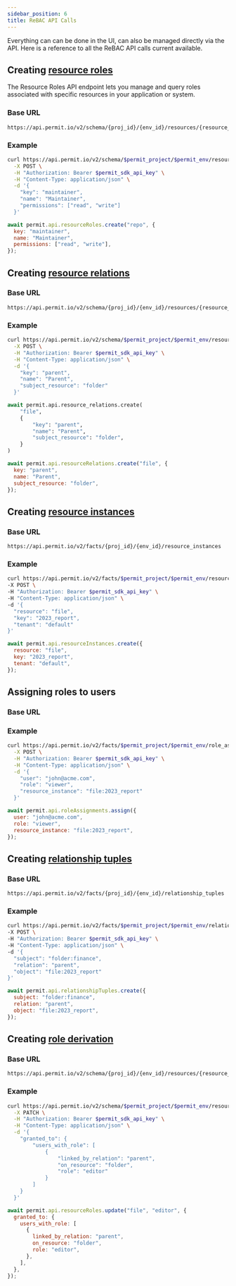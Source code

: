 ```yaml
---
sidebar_position: 6
title: ReBAC API Calls
---
```



Everything can can be done in the UI, can also be managed directly via the API. Here is a reference to all the ReBAC API calls
current available.

## Creating [resource roles](https://api.permit.io/v2/redoc#tag/Resource-Roles)

The Resource Roles API endpoint lets you manage and query roles associated with specific resources in your application or system.

### Base URL

```
https://api.permit.io/v2/schema/{proj_id}/{env_id}/resources/{resource_id}/roles
```

### Example

<Tabs groupId="language">
  <TabItem value="curl" label="cURL">

```bash
curl https://api.permit.io/v2/schema/$permit_project/$permit_env/resources/repo/roles \
  -X POST \
  -H "Authorization: Bearer $permit_sdk_api_key" \
  -H "Content-Type: application/json" \
  -d '{
    "key": "maintainer",
    "name": "Maintainer",
    "permissions": ["read", "write"]
  }'
```

  </TabItem>
  <TabItem value="nodejs" label="Node.js">

```javascript
await permit.api.resourceRoles.create("repo", {
  key: "maintainer",
  name: "Maintainer",
  permissions: ["read", "write"],
});
```

  </TabItem>
</Tabs>

## Creating [resource relations](https://api.permit.io/v2/redoc#tag/Resource-Relations)

### Base URL

```
https://api.permit.io/v2/schema/{proj_id}/{env_id}/resources/{resource_id}/relations
```

### Example

<Tabs groupId="language">
  <TabItem value="curl" label="cURL">

```bash
curl https://api.permit.io/v2/schema/$permit_project/$permit_env/resources/file/relations \
  -X POST \
  -H "Authorization: Bearer $permit_sdk_api_key" \
  -H "Content-Type: application/json" \
  -d '{
    "key": "parent",
    "name": "Parent",
    "subject_resource": "folder"
  }'
```

  </TabItem>
  <TabItem value="python" label="Python">

```python
await permit.api.resource_relations.create(
    "file",
    {
        "key": "parent",
        "name": "Parent",
        "subject_resource": "folder",
    }
)
```

  </TabItem>
  <TabItem value="nodejs" label="Node.js">

```javascript
await permit.api.resourceRelations.create("file", {
  key: "parent",
  name: "Parent",
  subject_resource: "folder",
});
```

  </TabItem>
</Tabs>

## Creating [resource instances](https://api.permit.io/v2/redoc#tag/Resource-Instances)

### Base URL

```
https://api.permit.io/v2/facts/{proj_id}/{env_id}/resource_instances
```

### Example

<Tabs groupId="language">
  <TabItem value="curl" label="cURL">

```bash
curl https://api.permit.io/v2/facts/$permit_project/$permit_env/resource_instances \
-X POST \
-H "Authorization: Bearer $permit_sdk_api_key" \
-H "Content-Type: application/json" \
-d '{
  "resource": "file",
  "key": "2023_report",
  "tenant": "default"
}'
```

  </TabItem>
  <TabItem value="nodejs" label="Node.js">

```javascript
await permit.api.resourceInstances.create({
  resource: "file",
  key: "2023_report",
  tenant: "default",
});
```

  </TabItem>
</Tabs>

## Assigning roles to users

### Base URL

### Example

<Tabs groupId="language">
  <TabItem value="curl" label="cURL">

```bash
curl https://api.permit.io/v2/facts/$permit_project/$permit_env/role_assignments \
  -X POST \
  -H "Authorization: Bearer $permit_sdk_api_key" \
  -H "Content-Type: application/json" \
  -d '{
    "user": "john@acme.com",
    "role": "viewer",
    "resource_instance": "file:2023_report"
  }'
```

  </TabItem>
  <TabItem value="nodejs" label="Node.js">

```javascript
await permit.api.roleAssignments.assign({
  user: "john@acme.com",
  role: "viewer",
  resource_instance: "file:2023_report",
});
```

  </TabItem>
</Tabs>

## Creating [relationship tuples](https://api.permit.io/v2/redoc#tag/Relationship-tuples)

### Base URL

```
https://api.permit.io/v2/facts/{proj_id}/{env_id}/relationship_tuples
```

### Example

<Tabs groupId="language">
  <TabItem value="curl" label="cURL">

```bash
curl https://api.permit.io/v2/facts/$permit_project/$permit_env/relationship_tuples \
-X POST \
-H "Authorization: Bearer $permit_sdk_api_key" \
-H "Content-Type: application/json" \
-d '{
  "subject": "folder:finance",
  "relation": "parent",
  "object": "file:2023_report"
}'
```

  </TabItem>
  <TabItem value="nodejs" label="Node.js">

```javascript
await permit.api.relationshipTuples.create({
  subject: "folder:finance",
  relation: "parent",
  object: "file:2023_report",
});
```

  </TabItem>
</Tabs>

## Creating [role derivation](https://api.permit.io/v2/redoc#tag/Implicit-Grants)

### Base URL

```
https://api.permit.io/v2/schema/{proj_id}/{env_id}/resources/{resource_id}/roles/{role_id}/implicit_grants
```

### Example

<Tabs groupId="language">
  <TabItem value="curl" label="cURL">

```bash
curl https://api.permit.io/v2/schema/$permit_project/$permit_env/resources/file/roles/editor \
  -X PATCH \
  -H "Authorization: Bearer $permit_sdk_api_key" \
  -H "Content-Type: application/json" \
  -d '{
    "granted_to": {
        "users_with_role": [
            {
                "linked_by_relation": "parent",
                "on_resource": "folder",
                "role": "editor"
            }
        ]
	}
  }'
```

  </TabItem>
  <TabItem value="nodejs" label="Node.js">

```javascript
await permit.api.resourceRoles.update("file", "editor", {
  granted_to: {
    users_with_role: [
      {
        linked_by_relation: "parent",
        on_resource: "folder",
        role: "editor",
      },
    ],
  },
});
```

  </TabItem>
</Tabs>
